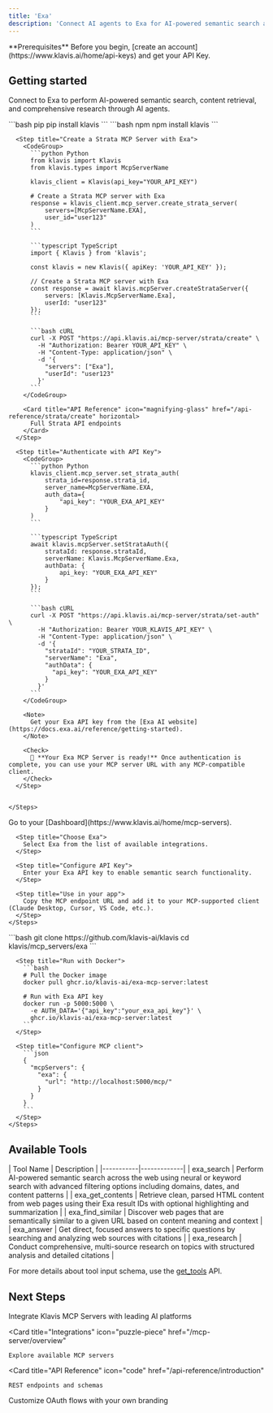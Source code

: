 ```yaml
---
title: 'Exa'
description: 'Connect AI agents to Exa for AI-powered semantic search and content discovery'
---
```


<Info>
  **Prerequisites**
  Before you begin, [create an account](https://www.klavis.ai/home/api-keys) and get your API Key.
</Info>

## Getting started

Connect to Exa to perform AI-powered semantic search, content retrieval, and comprehensive research through AI agents.

<Tabs>
  <Tab title="API">
    <Steps>
      <Step title="Install the SDKs (optional)">
        <CodeGroup>
          ```bash pip
          pip install klavis
          ```
          ```bash npm
          npm install klavis
          ```
        </CodeGroup>
      </Step>
      
      <Step title="Create a Strata MCP Server with Exa">
        <CodeGroup>
          ```python Python
          from klavis import Klavis
          from klavis.types import McpServerName
          
          klavis_client = Klavis(api_key="YOUR_API_KEY")
          
          # Create a Strata MCP server with Exa
          response = klavis_client.mcp_server.create_strata_server(
              servers=[McpServerName.EXA],
              user_id="user123"
          )
          ```
          
          ```typescript TypeScript
          import { Klavis } from 'klavis';
          
          const klavis = new Klavis({ apiKey: 'YOUR_API_KEY' });
          
          // Create a Strata MCP server with Exa
          const response = await klavis.mcpServer.createStrataServer({
              servers: [Klavis.McpServerName.Exa],
              userId: "user123"
          });
          ```
          
          ```bash cURL
          curl -X POST "https://api.klavis.ai/mcp-server/strata/create" \
            -H "Authorization: Bearer YOUR_API_KEY" \
            -H "Content-Type: application/json" \
            -d '{
              "servers": ["Exa"],
              "userId": "user123"
            }'
          ```
        </CodeGroup>

        <Card title="API Reference" icon="magnifying-glass" href="/api-reference/strata/create" horizontal>
          Full Strata API endpoints
        </Card>
      </Step>
      
      <Step title="Authenticate with API Key">
        <CodeGroup>
          ```python Python
          klavis_client.mcp_server.set_strata_auth(
              strata_id=response.strata_id,
              server_name=McpServerName.EXA,
              auth_data={
                  "api_key": "YOUR_EXA_API_KEY"
              }
          )
          ```
          
          ```typescript TypeScript
          await klavis.mcpServer.setStrataAuth({
              strataId: response.strataId,
              serverName: Klavis.McpServerName.Exa,
              authData: {
                  api_key: "YOUR_EXA_API_KEY"
              }
          });
          ```
          
          ```bash cURL
          curl -X POST "https://api.klavis.ai/mcp-server/strata/set-auth" \
            -H "Authorization: Bearer YOUR_KLAVIS_API_KEY" \
            -H "Content-Type: application/json" \
            -d '{
              "strataId": "YOUR_STRATA_ID",
              "serverName": "Exa",
              "authData": {
                "api_key": "YOUR_EXA_API_KEY"
              }
            }'
          ```
        </CodeGroup>
        
        <Note>
          Get your Exa API key from the [Exa AI website](https://docs.exa.ai/reference/getting-started).
        </Note>
        
        <Check>
          🎉 **Your Exa MCP Server is ready!** Once authentication is complete, you can use your MCP server URL with any MCP-compatible client.
        </Check>
      </Step>
      

    </Steps>
  </Tab>
  
  <Tab title="UI">
    <Steps>
      <Step title="Open Dashboard">
        Go to your [Dashboard](https://www.klavis.ai/home/mcp-servers).
      </Step>
      
      <Step title="Choose Exa">
        Select Exa from the list of available integrations.
      </Step>
      
      <Step title="Configure API Key">
        Enter your Exa API key to enable semantic search functionality.
      </Step>
      
      <Step title="Use in your app">
        Copy the MCP endpoint URL and add it to your MCP-supported client (Claude Desktop, Cursor, VS Code, etc.).
      </Step>
    </Steps>
  </Tab>
  
  <Tab title="Open Source">
    <Steps>
      <Step title="Clone repository (for developers to build from source)">
        ```bash
        git clone https://github.com/klavis-ai/klavis
        cd klavis/mcp_servers/exa
        ```
      </Step>
      
      <Step title="Run with Docker">
        ```bash
        # Pull the Docker image
        docker pull ghcr.io/klavis-ai/exa-mcp-server:latest
        
        # Run with Exa API key
        docker run -p 5000:5000 \
          -e AUTH_DATA='{"api_key":"your_exa_api_key"}' \
          ghcr.io/klavis-ai/exa-mcp-server:latest
        ```
      </Step>
      
      <Step title="Configure MCP client">
        ```json
        {
          "mcpServers": {
            "exa": {
              "url": "http://localhost:5000/mcp/"
            }
          }
        }
        ```
      </Step>
    </Steps>
  </Tab>
</Tabs>

## Available Tools

<Accordion title="Tools Information">
| Tool Name | Description |
|-----------|-------------|
| exa_search | Perform AI-powered semantic search across the web using neural or keyword search with advanced filtering options including domains, dates, and content patterns |
| exa_get_contents | Retrieve clean, parsed HTML content from web pages using their Exa result IDs with optional highlighting and summarization |
| exa_find_similar | Discover web pages that are semantically similar to a given URL based on content meaning and context |
| exa_answer | Get direct, focused answers to specific questions by searching and analyzing web sources with citations |
| exa_research | Conduct comprehensive, multi-source research on topics with structured analysis and detailed citations |
</Accordion>

<Note>For more details about tool input schema, use the [get_tools](https://www.klavis.ai/docs/api-reference/mcp-server/get-tools) API.</Note>

## Next Steps

<CardGroup>
  <Card
    title="AI Platform Integrations"
    icon="robot"
    href="/ai-platform-integration/overview"
  >
    Integrate Klavis MCP Servers with leading AI platforms
  </Card>
  
  <Card
    title="Integrations"
    icon="puzzle-piece"
    href="/mcp-server/overview"
  >
    Explore available MCP servers
  </Card>
  
  <Card
    title="API Reference"
    icon="code"
    href="/api-reference/introduction"
  >
    REST endpoints and schemas
  </Card>
    <Card
    title="White-label Authentication"
    icon="palette"
    href="/auth/white-label"
  >
    Customize OAuth flows with your own branding
  </Card>
</CardGroup>
